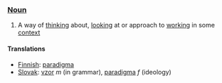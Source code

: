 === [[Noun]] ===

#A way of [[think]]ing about, [[look]]ing at or approach to [[work]]ing in some [[context]]

====Translations====

*[[Finnish]]: [[paradigma]]
*[[Slovak]]: [[vzor]] ''m'' (in grammar), [[paradigma]] ''f'' (ideology)
